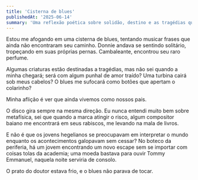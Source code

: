 ```yaml
---
title: 'Cisterna de blues'
publishedAt: '2025-06-14'
summary: 'Uma reflexão poética sobre solidão, destino e as tragédias que nos moldam.'
---
```


Estou me afogando em uma cisterna de blues, tentando musicar frases que ainda não encontraram seu caminho. Donnie andava se sentindo solitário, tropeçando em suas próprias pernas. Cambaleante, encontrou seu raro perfume.

Algumas criaturas estão destinadas a tragédias, mas não sei quando a minha chegará; será com algum punhal de amor traído? Uma turbina cairá sob meus cabelos? O blues me sufocará como botões que apertam o colarinho?

Minha aflição é ver que ainda vivemos como nossos pais.

O disco gira sempre na mesma direção. Eu nunca entendi muito bem sobre metafísica, sei que quando a marca atingir o risco, algum compositor baiano me encontrará em seus rabiscos, me levando na mala de livros.

E não é que os jovens hegelianos se preocupavam em interpretar o mundo enquanto os acontecimentos galopavam sem cessar? No boteco da periferia, há um jovem encontrando um novo escape sem se importar com coisas tolas da academia; uma moeda bastava para ouvir Tommy Emmanuel, naquela noite serviria de consolo.

O prato do doutor estava frio, e o blues não parava de tocar.